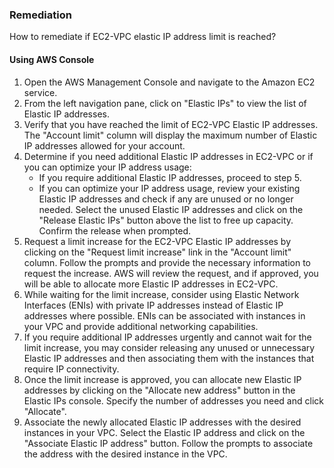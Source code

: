 ### Remediation

How to remediate if EC2-VPC elastic IP address limit is reached?

#### Using AWS Console

1. Open the AWS Management Console and navigate to the Amazon EC2 service.
2. From the left navigation pane, click on "Elastic IPs" to view the list of Elastic IP addresses.
3. Verify that you have reached the limit of EC2-VPC Elastic IP addresses. The "Account limit" column will display the maximum number of Elastic IP addresses allowed for your account.
4. Determine if you need additional Elastic IP addresses in EC2-VPC or if you can optimize your IP address usage:
   - If you require additional Elastic IP addresses, proceed to step 5.
   - If you can optimize your IP address usage, review your existing Elastic IP addresses and check if any are unused or no longer needed. Select the unused Elastic IP addresses and click on the "Release Elastic IPs" button above the list to free up capacity. Confirm the release when prompted.
5. Request a limit increase for the EC2-VPC Elastic IP addresses by clicking on the "Request limit increase" link in the "Account limit" column. Follow the prompts and provide the necessary information to request the increase. AWS will review the request, and if approved, you will be able to allocate more Elastic IP addresses in EC2-VPC.
6. While waiting for the limit increase, consider using Elastic Network Interfaces (ENIs) with private IP addresses instead of Elastic IP addresses where possible. ENIs can be associated with instances in your VPC and provide additional networking capabilities.
7. If you require additional IP addresses urgently and cannot wait for the limit increase, you may consider releasing any unused or unnecessary Elastic IP addresses and then associating them with the instances that require IP connectivity.
8. Once the limit increase is approved, you can allocate new Elastic IP addresses by clicking on the "Allocate new address" button in the Elastic IPs console. Specify the number of addresses you need and click "Allocate".
9. Associate the newly allocated Elastic IP addresses with the desired instances in your VPC. Select the Elastic IP address and click on the "Associate Elastic IP address" button. Follow the prompts to associate the address with the desired instance in the VPC.

